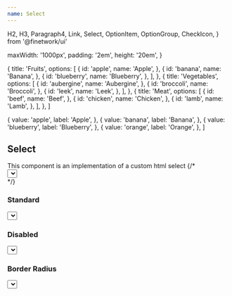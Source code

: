 ```yaml
---
name: Select
---
```


  H2,
  H3,
  Paragraph4,
  Link,
  Select,
  OptionItem,
  OptionGroup,
  CheckIcon,
} from '@finetwork/ui'

  maxWidth: '1000px',
  padding: '2em',
  height: '20em',
}

  {
    title: 'Fruits',
    options: [
      {
        id: 'apple',
        name: 'Apple',
      },
      {
        id: 'banana',
        name: 'Banana',
      },
      {
        id: 'blueberry',
        name: 'Blueberry',
      },
    ],
  },
  {
    title: 'Vegetables',
    options: [
      {
        id: 'aubergine',
        name: 'Aubergine',
      },
      {
        id: 'broccoli',
        name: 'Broccoli',
      },
      {
        id: 'leek',
        name: 'Leek',
      },
    ],
  },
  {
    title: 'Meat',
    options: [
      {
        id: 'beef',
        name: 'Beef',
      },
      {
        id: 'chicken',
        name: 'Chicken',
      },
      {
        id: 'lamb',
        name: 'Lamb',
      },
    ],
  },
]

  {
    value: 'apple',
    label: 'Apple',
  },
  {
    value: 'banana',
    label: 'Banana',
  },
  {
    value: 'blueberry',
    label: 'Blueberry',
  },
  {
    value: 'orange',
    label: 'Orange',
  },
]

<div />
<div>
  <H2 font="secondary">Select</H2>
</div>

<Paragraph4>
  This component is an implementation of a custom html select
</Paragraph4>
{/* 
<Playground>
  <div style={{ padding: '2rem' }}>
    <Select defaultValue="apple">
      {allOptions.map(({ title, options }, index) => (
        <Fragment key={title}>
          <SelectGroup>
            <SelectLabel>{title}</SelectLabel>
            {options.map(({ id, name }) => (
              <SelectItem value={id} key={id}>
                <SelectItemText>{name}</SelectItemText>
                <SelectItemIndicator Icon={CheckIcon} />
              </SelectItem>
            ))}
          </SelectGroup>
          {index < allOptions.length - 1 && <SelectSeparator />}
        </Fragment>
      ))}
    </Select>
  </div>
</Playground> */}
<div>
  <H3 font="secondary">Standard</H3>
</div>

<Playground>
  <div style={styles}>
    <Select value="Elige..." label="Futas" options={options} />
  </div>
</Playground>

<div>
  <H3 font="secondary">Disabled</H3>
</div>

<Playground>
  <div style={styles}>
    <Select value="Elige..." label="Futas" options={options} />
  </div>
</Playground>

<div>
  <H3 font="secondary">Border Radius</H3>
</div>

<Playground>
  <div style={styles}>
    <Select value="Elige..." label="Futas" options={options} />
  </div>
</Playground>
